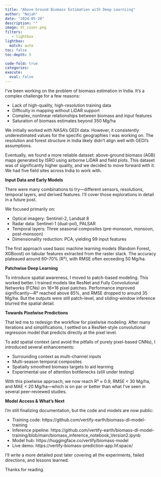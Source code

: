 ```yaml
---
title: "Above Ground Biomass Estimation with Deep Learniing"
author: "Najah"
date: "2024-05-20"
description: ""
image: dl_cover.png
filters:
   - lightbox
lightbox: 
  match: auto
toc: false
toc-depth: 5

code-fold: true
categories: 
execute: 
  eval: false
---
```




I’ve been working on the problem of biomass estimation in India. It’s a complex challenge for a few reasons:

-	Lack of high-quality, high-resolution training data
-	Difficulty in mapping without LiDAR support
-	Complex, nonlinear relationships between biomass and input features
-	Saturation of biomass estimates beyond 350 Mg/ha

We initially worked with NASA’s GEDI data. However, it consistently underestimated values for the specific geographies I was working on. The resolution and forest structure in India likely didn’t align well with GEDI’s assumptions.

Eventually, we found a more reliable dataset: above-ground biomass (AGB) maps generated by ISRO using airborne LiDAR and field plots. This dataset was of significantly higher quality, and we decided to move forward with it. We had five field sites across India to work with.

**Input Data and Early Models**

There were many combinations to try—different sensors, resolutions, temporal layers, and derived features. I’ll cover those explorations in detail in a future post.

We focused primarily on:

-	Optical imagery: Sentinel-2, Landsat 8
-	Radar data: Sentinel-1 (dual-pol), PALSAR
-	Temporal layers: Three seasonal composites (pre-monsoon, monsoon, post-monsoon)
-	Dimensionality reduction: PCA, yielding 99 input features

The first approach used basic machine learning models (Random Forest, XGBoost) on tabular features extracted from the raster stack. The accuracy plateaued around 60–70% (R²), with RMSE often exceeding 50 Mg/ha.

**Patchwise Deep Learning**

To introduce spatial awareness, I moved to patch-based modeling. This worked better. I trained models like ResNet and Fully Convolutional Networks (FCNs) on 16×16 pixel patches. Performance improved significantly—R² reached above 85%, and RMSE dropped to around 35 Mg/ha. But the outputs were still patch-level, and sliding-window inference blurred the spatial detail.

**Towards Pixelwise Predictions**

That led me to redesign the workflow for pixelwise modeling. After many iterations and simplifications, I settled on a ResNet-style convolutional regression model that predicts directly at the pixel level.

To add spatial context (and avoid the pitfalls of purely pixel-based CNNs), I introduced several enhancements:

-	Surrounding context as multi-channel inputs
-	Multi-season temporal composites
-	Spatially smoothed biomass targets to aid learning
-	Experimental use of attention bottlenecks (still under testing)

With this pixelwise approach, we now reach R² ≈ 0.9, RMSE < 30 Mg/ha, and MAE < 20 Mg/ha—which is on par or better than what I’ve seen in several peer-reviewed studies.

**Model Access & What’s Next**

I’m still finalizing documentation, but the code and models are now public:

- Training code: https://github.com/vertify-earth/biomass-dl-model-training
-	Inference pipeline: https://github.com/vertify-earth/biomass-dl-model-training/blob/main/biomass_inference_notebook_Version2.ipynb
-	Model hub: https://huggingface.co/vertify/biomass-model
-	Live demo: https://vertify-biomass-prediction-app.hf.space/

I’ll write a more detailed post later covering all the experiments, failed directions, and lessons learned.

Thanks for reading.

